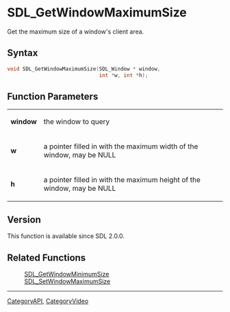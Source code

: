= SDL_GetWindowMaximumSize =

Get the maximum size of a window's client area.

== Syntax ==

<syntaxhighlight lang='c'>
void SDL_GetWindowMaximumSize(SDL_Window * window,
                              int *w, int *h);
</syntaxhighlight>

== Function Parameters ==

{|
|'''window'''
|the window to query
|-
|'''w'''
|a pointer filled in with the maximum width of the window, may be NULL
|-
|'''h'''
|a pointer filled in with the maximum height of the window, may be NULL
|}

== Version ==

This function is available since SDL 2.0.0.

== Related Functions ==

:[[SDL_GetWindowMinimumSize]]
:[[SDL_SetWindowMaximumSize]]

----
[[CategoryAPI]], [[CategoryVideo]]
<!-- #See the Style Guide for instructions on editing the footer. -->


